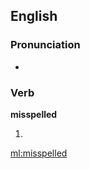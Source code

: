 ==English==

===Pronunciation===
*{{audio|en-us-misspelled.ogg|Audio (US)}}

===Verb===
'''misspelled'''

# {{past of|[[misspell]]}}

[[ml:misspelled]]